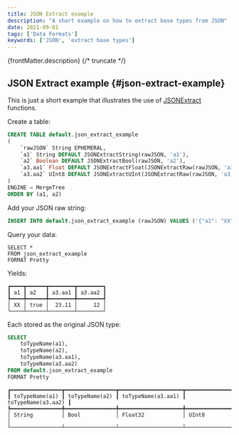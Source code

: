 ```yaml
---
title: JSON Extract example
description: "A short example on how to extract base types from JSON"
date: 2021-09-01
tags: ['Data Formats']
keywords: ['JSON', 'extract base types']
---
```


{frontMatter.description}
{/* truncate */}

## JSON Extract example {#json-extract-example}

This is just a short example that illustrates the use of [JSONExtract](https://clickhouse.com/docs/en/sql-reference/functions/json-functions) functions.

Create a table:

```sql
CREATE TABLE default.json_extract_example
(
    `rawJSON` String EPHEMERAL,
    `a1` String DEFAULT JSONExtractString(rawJSON, 'a1'),
    `a2` Boolean DEFAULT JSONExtractBool(rawJSON, 'a2'),
    `a3.aa1` Float DEFAULT JSONExtractFloat(JSONExtractRaw(rawJSON, 'a3'), 'aa1'),
    `a3.aa2` UInt8 DEFAULT JSONExtractUInt(JSONExtractRaw(rawJSON, 'a3'), 'aa2')
)
ENGINE = MergeTree
ORDER BY (a1, a2)
```

Add your JSON raw string:

```sql
INSERT INTO default.json_extract_example (rawJSON) VALUES ('{"a1": "XX", "a2": true, "a3":{"aa1":23.11,"aa2":12}}');
```

Query your data:

```
SELECT *
FROM json_extract_example
FORMAT Pretty
```

Yields:

```
┏━━━━┳━━━━━━┳━━━━━━━━┳━━━━━━━━┓
┃ a1 ┃ a2   ┃ a3.aa1 ┃ a3.aa2 ┃
┡━━━━╇━━━━━━╇━━━━━━━━╇━━━━━━━━┩
│ XX │ true │  23.11 │     12 │
└────┴──────┴────────┴────────┘
```

Each stored as the original JSON type:

```sql
SELECT
    toTypeName(a1),
    toTypeName(a2),
    toTypeName(a3.aa1),
    toTypeName(a3.aa2)
FROM default.json_extract_example
FORMAT Pretty
```

```
┏━━━━━━━━━━━━━━━━┳━━━━━━━━━━━━━━━━┳━━━━━━━━━━━━━━━━━━━━┳━━━━━━━━━━━━━━━━━━━━┓
┃ toTypeName(a1) ┃ toTypeName(a2) ┃ toTypeName(a3.aa1) ┃ toTypeName(a3.aa2) ┃
┡━━━━━━━━━━━━━━━━╇━━━━━━━━━━━━━━━━╇━━━━━━━━━━━━━━━━━━━━╇━━━━━━━━━━━━━━━━━━━━┩
│ String         │ Bool           │ Float32            │ UInt8              │
└────────────────┴────────────────┴────────────────────┴────────────────────┘
```
